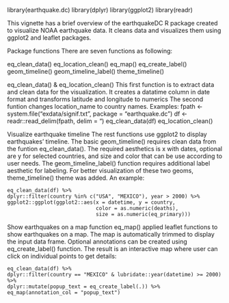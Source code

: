 library(earthquake.dc)
library(dplyr)
library(ggplot2)
library(readr)

This vignette has a brief overview of the earthquakeDC R package created to visualize NOAA earthquake data. It cleans data and visualizes them using ggplot2 and leaflet packages.

Package functions
There are seven functions as following:

eq_clean_data()
eq_location_clean()
eq_map()
eq_create_label()
geom_timeline()
geom_timeline_label()
theme_timeline()

eq_clean_data() & eq_location_clean()
This first function is to extract data and clean data for the visualization. It creates a datatime column in date format and transforms latitude and longitude to numerics The second funtion changes location_name to country names.
Examples:
fpath <- system.file("exdata/signif.txt", package = "earthquake.dc")
df <- readr::read_delim(fpath, delim = "\t")
eq_clean_data(df)
eq_location_clean()

Visualize earthquake timeline
The rest functions use ggplot2 to display earthquakes' timeline. 
The basic geom_timeline() requires clean data from the funtion eq_clean_data().
The required aesthetics is x with dates, optional are y for selected countries,
and size and color that can be use according to user needs. 
The geom_timeline_label() function requires additional label aesthetic for labeling. 
For better visualization of these two geoms, theme_timeline() theme was added. 
An example:

    eq_clean_data(df) %>%
    dplyr::filter(country %in% c("USA", "MEXICO"), year > 2000) %>%
    ggplot2::ggplot(ggplot2::aes(x = datetime, y = country,
                                 color = as.numeric(deaths),
                                 size = as.numeric(eq_primary)))

Show earthquakes on a map
function eq_map() applied leaflet functions to show earthquakes on a map. The map is automatically trimmed to display the input data frame. Optional annotations can be created using eq_create_label() function. The result is an interactive map where user can click on individual points to get details: 

    eq_clean_data(df) %>%
    dplyr::filter(country == "MEXICO" & lubridate::year(datetime) >= 2000) %>%
    dplyr::mutate(popup_text = eq_create_label(.)) %>%
    eq_map(annotation_col = "popup_text")